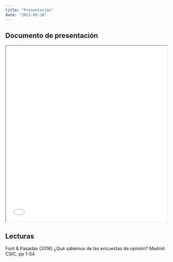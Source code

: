 ---
title: "Presentación"
date: "2022-08-18"
---

## Documento de presentación

<iframe src=/slides/01-Intro/01-intro.html height="550" width=100% allowfullscreen="true">
</iframe> 


## Lecturas

Font & Pasadas (2016) ¿Qué sabemos de las encuestas de opinión? Madrid: CSIC. pp 1-54

